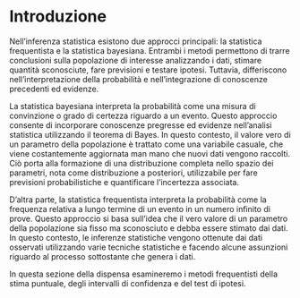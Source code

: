 # Introduzione {.unnumbered}

Nell'inferenza statistica esistono due approcci principali: la statistica frequentista e la statistica bayesiana. Entrambi i metodi permettono di trarre conclusioni sulla popolazione di interesse analizzando i dati, stimare quantità sconosciute, fare previsioni e testare ipotesi. Tuttavia, differiscono nell'interpretazione della probabilità e nell'integrazione di conoscenze precedenti ed evidenze.

La statistica bayesiana interpreta la probabilità come una misura di convinzione o grado di certezza riguardo a un evento. Questo approccio consente di incorporare conoscenze pregresse ed evidenze nell'analisi statistica utilizzando il teorema di Bayes. In questo contesto, il valore vero di un parametro della popolazione è trattato come una variabile casuale, che viene costantemente aggiornata man mano che nuovi dati vengono raccolti. Ciò porta alla formazione di una distribuzione completa nello spazio dei parametri, nota come distribuzione a posteriori, utilizzabile per fare previsioni probabilistiche e quantificare l'incertezza associata.

D'altra parte, la statistica frequentista interpreta la probabilità come la frequenza relativa a lungo termine di un evento in un numero infinito di prove. Questo approccio si basa sull'idea che il vero valore di un parametro della popolazione sia fisso ma sconosciuto e debba essere stimato dai dati. In questo contesto, le inferenze statistiche vengono ottenute dai dati osservati utilizzando varie tecniche statistiche e facendo alcune assunzioni riguardo al processo sottostante che genera i dati.

In questa sezione della dispensa esamineremo i metodi frequentisti della stima puntuale, degli intervalli di confidenza e del test di ipotesi.
